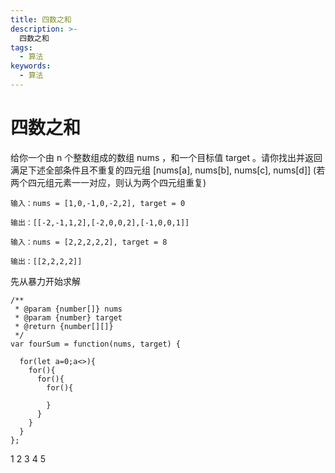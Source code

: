 ```yaml
---
title: 四数之和
description: >-
  四数之和
tags:
  - 算法
keywords:
  - 算法
---
```


# 四数之和

给你一个由 n 个整数组成的数组 nums ，和一个目标值 target 。请你找出并返回满足下述全部条件且不重复的四元组 [nums[a], nums[b], nums[c], nums[d]] (若两个四元组元素一一对应，则认为两个四元组重复)

```
输入：nums = [1,0,-1,0,-2,2], target = 0

输出：[[-2,-1,1,2],[-2,0,0,2],[-1,0,0,1]]
```

```
输入：nums = [2,2,2,2,2], target = 8

输出：[[2,2,2,2]]
```

先从暴力开始求解

```js:暴力解法
/**
 * @param {number[]} nums
 * @param {number} target
 * @return {number[][]}
 */
var fourSum = function(nums, target) {

  for(let a=0;a<>){
    for(){
      for(){
        for(){

        }
      }
    }
  }
};
```


1 2 3 4 5